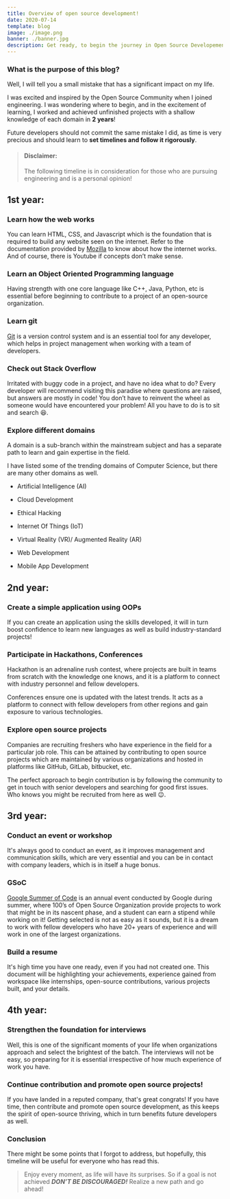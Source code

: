 ```yaml
---
title: Overview of open source development!
date: 2020-07-14
template: blog
image: ./image.png
banner: ./banner.jpg
description: Get ready, to begin the journey in Open Source Developement!
---
```


### What is the purpose of this blog?

Well, I will tell you a small mistake that has a significant impact on my life.

I was excited and inspired by the Open Source Community when I joined engineering. I was wondering where to begin, and in the excitement of learning, I worked and achieved unfinished projects with a shallow knowledge of each domain in **2 years**!

Future developers should not commit the same mistake I did, as time is very precious and should learn to **set timelines and follow it rigorously**.

> #### Disclaimer:
>
> The following timeline is in consideration for those who are pursuing engineering and is a personal opinion!

## 1st year:

### Learn how the web works

You can learn HTML, CSS, and Javascript which is the foundation that is required to build any website seen on the internet. Refer to the documentation provided by [Mozilla](http://developer.mozilla.org/en-US/) to know about how the internet works. And of course, there is Youtube if concepts don’t make sense.

### Learn an Object Oriented Programming language

Having strength with one core language like C++, Java, Python, etc is essential before beginning to contribute to a project of an open-source organization.

### Learn git

[Git](https://guides.github.com/introduction/git-handbook/) is a version control system and is an essential tool for any developer, which helps in project management when working with a team of developers.

### Check out Stack Overflow

Irritated with buggy code in a project, and have no idea what to do? Every developer will recommend visiting this paradise where questions are raised, but answers are mostly in code! You don’t have to reinvent the wheel as someone would have encountered your problem! All you have to do is to sit and search :laughing:.

### Explore different domains

A domain is a sub-branch within the mainstream subject and has a separate path to learn and gain expertise in the field.

I have listed some of the trending domains of Computer Science, but there are many other domains as well.

- Artificial Intelligence (AI)

- Cloud Development

- Ethical Hacking

- Internet Of Things (IoT)

- Virtual Reality (VR)/ Augmented Reality (AR)

- Web Development

- Mobile App Development

## 2nd year:

### Create a simple application using OOPs

If you can create an application using the skills developed, it will in turn boost confidence to learn new languages as well as build industry-standard projects!

### Participate in Hackathons, Conferences

Hackathon is an adrenaline rush contest, where projects are built in teams from scratch with the knowledge one knows, and it is a platform to connect with industry personnel and fellow developers.

Conferences ensure one is updated with the latest trends. It acts as a platform to connect with fellow developers from other regions and gain exposure to various technologies.

### Explore open source projects

Companies are recruiting freshers who have experience in the field for a particular job role. This can be attained by contributing to open source projects which are maintained by various organizations and hosted in platforms like GitHub, GitLab, bitbucket, etc.

The perfect approach to begin contribution is by following the community to get in touch with senior developers and searching for good first issues. Who knows you might be recruited from here as well :wink:.

## 3rd year:

### Conduct an event or workshop

It's always good to conduct an event, as it improves management and communication skills, which are very essential and you can be in contact with company leaders, which is in itself a huge bonus.

### GSoC

[Google Summer of Code](https://summerofcode.withgoogle.com/) is an annual event conducted by Google during summer, where 100’s of Open Source Organization provide projects to work that might be in its nascent phase, and a student can earn a stipend while working on it! Getting selected is not as easy as it sounds, but it is a dream to work with fellow developers who have 20+ years of experience and will work in one of the largest organizations.

### Build a resume

It's high time you have one ready, even if you had not created one. This document will be highlighting your achievements, experience gained from workspace like internships, open-source contributions, various projects built, and your details.

## 4th year:

### Strengthen the foundation for interviews

Well, this is one of the significant moments of your life when organizations approach and select the brightest of the batch. The interviews will not be easy, so preparing for it is essential irrespective of how much experience of work you have.

### Continue contribution and promote open source projects!

If you have landed in a reputed company, that's great congrats! If you have time, then contribute and promote open source development, as this keeps the spirit of open-source thriving, which in turn benefits future developers as well.

### Conclusion

There might be some points that I forgot to address, but hopefully, this timeline will be useful for everyone who has read this.

> Enjoy every moment, as life will have its surprises.
> So if a goal is not achieved
> **_DON’T BE DISCOURAGED!_**
> Realize a new path and go ahead!
